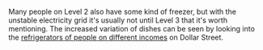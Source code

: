 
Many people on Level 2 also have some kind of freezer, but with the unstable electricity grid it's usually not until Level 3 that it's worth mentioning. The increased variation of dishes can be seen by looking into the [refrigerators of people on different incomes](https://www.gapminder.org/dollar-street/matrix?thing=Refrigerators) on Dollar Street.